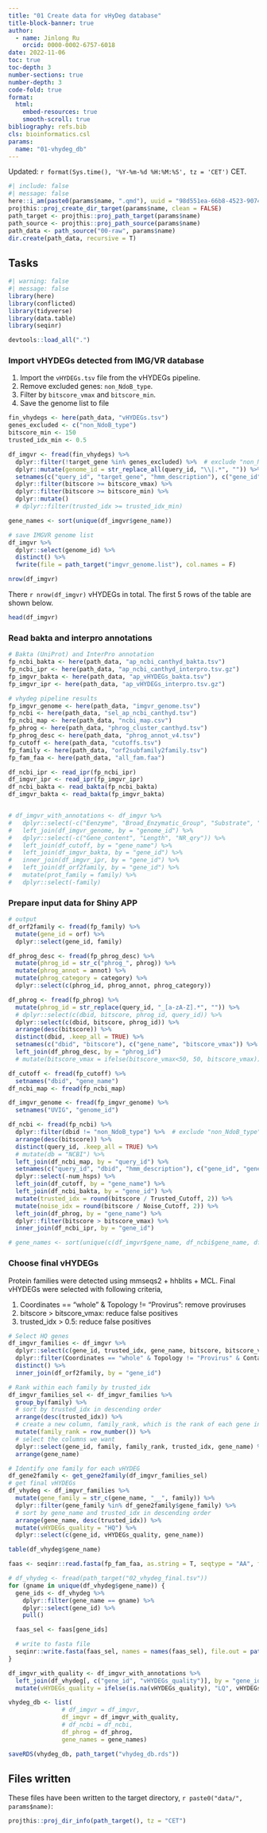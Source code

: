 ```yaml
---
title: "01 Create data for vHyDeg database"
title-block-banner: true
author:
  - name: Jinlong Ru
    orcid: 0000-0002-6757-6018
date: 2022-11-06
toc: true
toc-depth: 3
number-sections: true
number-depth: 3
code-fold: true
format: 
  html:
    embed-resources: true
    smooth-scroll: true
bibliography: refs.bib
cls: bioinformatics.csl
params:
  name: "01-vhydeg_db"
---
```


Updated: `r format(Sys.time(), '%Y-%m-%d %H:%M:%S', tz = 'CET')` CET.

```r
#| include: false
#| message: false
here::i_am(paste0(params$name, ".qmd"), uuid = "98d551ea-66b8-4523-9074-47b22a30ffdb")
projthis::proj_create_dir_target(params$name, clean = FALSE)
path_target <- projthis::proj_path_target(params$name)
path_source <- projthis::proj_path_source(params$name)
path_data <- path_source("00-raw", params$name)
dir.create(path_data, recursive = T)
```


## Tasks

```r
#| warning: false
#| message: false
library(here)
library(conflicted)
library(tidyverse)
library(data.table)
library(seqinr)

devtools::load_all(".")
```

### Import vHYDEGs detected from IMG/VR database

1. Import the `vHYDEGs.tsv` file from the vHYDEGs pipeline.
2. Remove excluded genes: `non_NdoB_type`.
3. Filter by `bitscore_vmax` and `bitscore_min`.
4. Save the genome list to file



```r
fin_vhydegs <- here(path_data, "vHYDEGs.tsv")
genes_excluded <- c("non_NdoB_type")
bitscore_min <- 150
trusted_idx_min <- 0.5

df_imgvr <- fread(fin_vhydegs) %>% 
  dplyr::filter(!target_gene %in% genes_excluded) %>%  # exclude "non_NdoB_type"
  dplyr::mutate(genome_id = str_replace_all(query_id, "\\|.*", "")) %>% 
  setnames(c("query_id", "target_gene", "hmm_description"), c("gene_id", "gene_name", "gene_description")) %>% 
  dplyr::filter(bitscore >= bitscore_vmax) %>% 
  dplyr::filter(bitscore >= bitscore_min) %>% 
  dplyr::mutate()
  # dplyr::filter(trusted_idx >= trusted_idx_min)

gene_names <- sort(unique(df_imgvr$gene_name))

# save IMGVR genome list
df_imgvr %>% 
  dplyr::select(genome_id) %>% 
  distinct() %>% 
  fwrite(file = path_target("imgvr_genome.list"), col.names = F)

nrow(df_imgvr)
```

There `r nrow(df_imgvr)` vHYDEGs in total. The first 5 rows of the table are shown below.

```r
head(df_imgvr)
```


### Read bakta and interpro annotations

```r
# Bakta (UniProt) and InterPro annotation
fp_ncbi_bakta <- here(path_data, "ap_ncbi_canthyd_bakta.tsv")
fp_ncbi_ipr <- here(path_data, "ap_ncbi_canthyd_interpro.tsv.gz")
fp_imgvr_bakta <- here(path_data, "ap_vHYDEGs_bakta.tsv")
fp_imgvr_ipr <- here(path_data, "ap_vHYDEGs_interpro.tsv.gz")

# vhydeg pipeline results
fp_imgvr_genome <- here(path_data, "imgvr_genome.tsv")
fp_ncbi <- here(path_data, "sel_ap_ncbi_canthyd.tsv")
fp_ncbi_map <- here(path_data, "ncbi_map.csv")
fp_phrog <- here(path_data, "phrog_cluster_canthyd.tsv")
fp_phrog_desc <- here(path_data, "phrog_annot_v4.tsv")
fp_cutoff <- here(path_data, "cutoffs.tsv")
fp_family <- here(path_data, "orf2subfamily2family.tsv")
fp_fam_faa <- here(path_data, "all_fam.faa")

df_ncbi_ipr <- read_ipr(fp_ncbi_ipr)
df_imgvr_ipr <- read_ipr(fp_imgvr_ipr)
df_ncbi_bakta <- read_bakta(fp_ncbi_bakta)
df_imgvr_bakta <- read_bakta(fp_imgvr_bakta)


# df_imgvr_with_annotations <- df_imgvr %>% 
#   dplyr::select(-c("Eenzyme", "Broad_Enzymatic_Group", "Substrate", "Hydrocarbon_Group", "Respiration", "Trusted_Cutoff", "Noise_Cutoff", "Seed_sequences", "Closest_false_positive", "Taxon_oid", "Scaffold_oid", "Coordinates", "Ecosystem", "vOTU", "Topology", "geNomad_score", "Confidence", "Completeness", "Contamination", "Host_prediction_method", "Sequence_origin")) %>% 
#   left_join(df_imgvr_genome, by = "genome_id") %>% 
#   dplyr::select(-c("Gene_content", "Length", "NR_qry")) %>% 
#   left_join(df_cutoff, by = "gene_name") %>% 
#   left_join(df_imgvr_bakta, by = "gene_id") %>%
#   inner_join(df_imgvr_ipr, by = "gene_id") %>%
#   left_join(df_orf2family, by = "gene_id") %>%
#   mutate(prot_family = family) %>%
#   dplyr::select(-family)
```

### Prepare input data for Shiny APP

```r
# output
df_orf2family <- fread(fp_family) %>% 
  mutate(gene_id = orf) %>% 
  dplyr::select(gene_id, family)

df_phrog_desc <- fread(fp_phrog_desc) %>% 
  mutate(phrog_id = str_c("phrog_", phrog)) %>% 
  mutate(phrog_annot = annot) %>% 
  mutate(phrog_category = category) %>% 
  dplyr::select(c(phrog_id, phrog_annot, phrog_category))

df_phrog <- fread(fp_phrog) %>% 
  mutate(phrog_id = str_replace(query_id, "_[a-zA-Z].*", "")) %>% 
  # dplyr::select(c(dbid, bitscore, phrog_id, query_id)) %>% 
  dplyr::select(c(dbid, bitscore, phrog_id)) %>% 
  arrange(desc(bitscore)) %>%
  distinct(dbid, .keep_all = TRUE) %>% 
  setnames(c("dbid", "bitscore"), c("gene_name", "bitscore_vmax")) %>%  # viral max bitscore
  left_join(df_phrog_desc, by = "phrog_id")
  # mutate(bitscore_vmax = ifelse(bitscore_vmax<50, 50, bitscore_vmax))

df_cutoff <- fread(fp_cutoff) %>% 
  setnames("dbid", "gene_name")
df_ncbi_map <- fread(fp_ncbi_map)

df_imgvr_genome <- fread(fp_imgvr_genome) %>% 
  setnames("UVIG", "genome_id")

df_ncbi <- fread(fp_ncbi) %>% 
  dplyr::filter(dbid != "non_NdoB_type") %>%  # exclude "non_NdoB_type"
  arrange(desc(bitscore)) %>%
  distinct(query_id, .keep_all = TRUE) %>%
  # mutate(db = "NCBI") %>%
  left_join(df_ncbi_map, by = "query_id") %>% 
  setnames(c("query_id", "dbid", "hmm_description"), c("gene_id", "gene_name", "gene_description")) %>% 
  dplyr::select(-num_hsps) %>% 
  left_join(df_cutoff, by = "gene_name") %>% 
  left_join(df_ncbi_bakta, by = "gene_id") %>% 
  mutate(trusted_idx = round(bitscore / Trusted_Cutoff, 2)) %>% 
  mutate(noise_idx = round(bitscore / Noise_Cutoff, 2)) %>% 
  left_join(df_phrog, by = "gene_name") %>% 
  dplyr::filter(bitscore > bitscore_vmax) %>% 
  inner_join(df_ncbi_ipr, by = "gene_id")

# gene_names <- sort(unique(c(df_imgvr$gene_name, df_ncbi$gene_name, df_phrog$gene_name)))


```

### Choose final vHYDEGs

Protein families were detected using mmseqs2 + hhblits + MCL. Final vHYDEGs were selected with following criteria,

1. Coordinates == "whole" & Topology != "Provirus": remove proviruses
2. bitscore > bitscore_vmax: reduce false positives 
3. trusted_idx > 0.5: reduce false positives

```r
# Select HQ genes
df_imgvr_families <- df_imgvr %>% 
  dplyr::select(c(gene_id, trusted_idx, gene_name, bitscore, bitscore_vmax, Coordinates, Contamination, Topology)) %>% 
  dplyr::filter(Coordinates == "whole" & Topology != "Provirus" & Contamination == 0 & bitscore > bitscore_vmax & trusted_idx > 0.5) %>%
  distinct() %>% 
  inner_join(df_orf2family, by = "gene_id")

# Rank within each family by trusted_idx
df_imgvr_families_sel <- df_imgvr_families %>% 
  group_by(family) %>%
  # sort by trusted_idx in descending order
  arrange(desc(trusted_idx)) %>%
  # create a new column, family_rank, which is the rank of each gene in each family
  mutate(family_rank = row_number()) %>%
  # select the columns we want
  dplyr::select(gene_id, family, family_rank, trusted_idx, gene_name) %>% 
  arrange(gene_name)

# Identify one family for each vHYDEG
df_gene2family <- get_gene2family(df_imgvr_families_sel)
# get final vHYDEGs
df_vhydeg <- df_imgvr_families %>% 
  mutate(gene_family = str_c(gene_name, "__", family)) %>% 
  dplyr::filter(gene_family %in% df_gene2family$gene_family) %>%
  # sort by gene_name and trusted_idx in descending order
  arrange(gene_name, desc(trusted_idx)) %>% 
  mutate(vHYDEGs_quality = "HQ") %>% 
  dplyr::select(c(gene_id, vHYDEGs_quality, gene_name))

table(df_vhydeg$gene_name)
```

```r
faas <- seqinr::read.fasta(fp_fam_faa, as.string = T, seqtype = "AA", forceDNAtolower = F)

# df_vhydeg <- fread(path_target("02_vhydeg_final.tsv"))
for (gname in unique(df_vhydeg$gene_name)) {
  gene_ids <- df_vhydeg %>%
    dplyr::filter(gene_name == gname) %>%
    dplyr::select(gene_id) %>% 
    pull()

  faas_sel <- faas[gene_ids]

  # write to fasta file
  seqinr::write.fasta(faas_sel, names = names(faas_sel), file.out = path_target(paste0(gname, ".faa")))
}
```

```r
df_imgvr_with_quality <- df_imgvr_with_annotations %>% 
  left_join(df_vhydeg[, c("gene_id", "vHYDEGs_quality")], by = "gene_id") %>%
  mutate(vHYDEGs_quality = ifelse(is.na(vHYDEGs_quality), "LQ", vHYDEGs_quality))

vhydeg_db <- list(
               # df_imgvr = df_imgvr,
               df_imgvr = df_imgvr_with_quality,
               # df_ncbi = df_ncbi,
               df_phrog = df_phrog,
               gene_names = gene_names)

saveRDS(vhydeg_db, path_target("vhydeg_db.rds"))
```

## Files written

These files have been written to the target directory, ```r paste0("data/", params$name)```:

```r
projthis::proj_dir_info(path_target(), tz = "CET")
```

